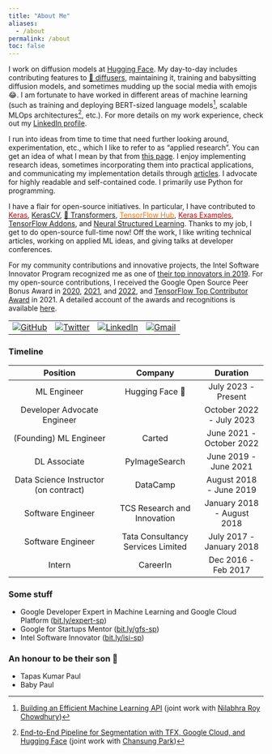 ```yaml
---
title: "About Me"
aliases:
  - /about
permalink: /about
toc: false
---
```

I work on diffusion models at [Hugging Face](https://huggingface.co). My day-to-day includes contributing features to [🧨 diffusers](https://github.com/huggingface/diffusers), maintaining it, training and babysitting diffusion models, and sometimes mudding up the social media with emojis 😂. I am fortunate to have worked in different areas of machine learning (such as training and deploying BERT-sized language models[^1], scalable MLOps architectures[^2], etc.). For more details on my work experience, check out my [LinkedIn profile](https://www.linkedin.com/in/sayak-paul/).

I run into ideas from time to time that need further looking around, experimentation, etc., which I like to refer to as "applied research". You can get an idea of what I mean by that from [this page](https://sayak.dev/research). I enjoy implementing research ideas, sometimes incorporating them into practical applications, and communicating my implementation details through [articles](https://sayak.dev/authoring/). I advocate for highly readable and self-contained code. I primarily use Python for programming. 

I have a flair for open-source initiatives. In particular, I have contributed to <a href="https://github.com/keras-team/keras/commits?author=sayakpaul"><font color="#d00000">Keras</font></a>, [KerasCV](https://github.com/keras-team/keras-cv/commits?author=sayakpaul), [🤗 Transformers](https://github.com/huggingface/transformers/commits?author=sayakpaul), <a href="https://tfhub.dev/s?publisher=sayakpaul"><font color="#FF6F00">TensorFlow Hub</font></a>, <a href="https://github.com/keras-team/keras-io/commits?author=sayakpaul"><font color="#d00000">Keras Examples</font></a>, [TensorFlow Addons](https://git.io/JuUOr), and [Neural Structured Learning](https://git.io/JuUOd). Thanks to my job, I get to do open-source full-time now! Off the work, I like writing technical articles, working on applied ML ideas, and giving talks at developer conferences.

For my community contributions and innovative projects, the Intel Software Innovator Program recognized me as one of [their top innovators in 2019](https://www.dropbox.com/s/mzsy1q8jgkwj6cj/Intel_Top_Innovator_2019.jpg?dl=0). For my open-source contributions, I received the Google Open Source Peer Bonus Award in [2020](https://opensource.googleblog.com/2020/10/announcing-latest-google-open-source.html), [2021](https://opensource.googleblog.com/2021/09/announcing-latest-open-source-peer-bonus-winners.html), and [2022](https://opensource.googleblog.com/2022/09/announcing-the-second-group-of-open-source-peer-bonus-winners-in-2022.html), and [TensorFlow Top Contributor Award](https://blog.tensorflow.org/2021/11/2021-TF-Contributor-Awardees.html?linkId=8010214) in 2021. A detailed account of the awards and recognitions is available [here](https://sayak.dev/xyz/#awards-and-recognition).

<table>
  <tr>
    <td><a href="https://github.com/sayakpaul"><img src="https://img.shields.io/github/followers/sayakpaul.svg?label=GitHub&style=social" alt="GitHub"></a></td>
    <td><a href="https://twitter.com/RisingSayak"><img src="https://img.shields.io/twitter/follow/RisingSayak?label=Twitter&style=social" alt="Twitter"></a></td>
    <td><a href="https://www.linkedin.com/in/sayak-paul"><img src="https://img.shields.io/badge/LinkedIn--_.svg?style=social&logo=linkedin" alt="LinkedIn"></a></td>
    <td><a href="mailto:spsayakpaul@gmail.com"><img src="https://img.shields.io/badge/Gmail--_.svg?style=social&logo=gmail" alt="Gmail"></a></td>
  </tr>
</table>

### Timeline

| Position                               | Company                           | Duration                |
|:--------------------------------------:|:---------------------------------:|:-----------------------:|
| ML Engineer              | Hugging Face 🤗                   | July 2023 - Present     |
| Developer Advocate Engineer            |                                   | October 2022 - July 2023|
| (Founding) ML Engineer   | Carted                            | June 2021 - October 2022|
| DL Associate                | PyImageSearch                     | June 2019 - June 2021   |
| Data Science Instructor (on contract)  | DataCamp                          | August 2018 - June 2019 |
| Software Engineer                      | TCS Research and Innovation       | January 2018 - August 2018|
| Software Engineer                      | Tata Consultancy Services Limited | July 2017 - January 2018|
| Intern                                 | CareerIn                          | Dec 2016 - Feb 2017     |

### Some stuff

* Google Developer Expert in Machine Learning and Google Cloud Platform ([bit.ly/expert-sp](https://bit.ly/expert-sp))
* Google for Startups Mentor ([bit.ly/gfs-sp](https://bit.ly/gfs-sp))
* Intel Software Innovator ([bit.ly/isi-sp](https://bit.ly/isi-sp))

### An honour to be their son 🙂

- Tapas Kumar Paul
- Baby Paul

[^1]:[Building an Efficient Machine Learning API](https://www.carted.com/blog/building-an-efficient-machine-learning-api/) (joint work with [Nilabhra Roy Chowdhury](https://github.com/Nilabhra))
[^2]:[End-to-End Pipeline for Segmentation with TFX, Google Cloud, and Hugging Face](https://blog.tensorflow.org/2023/01/end-to-end-pipeline-for-segmentation-tfx-google-cloud-hugging-face.html) (joint work with [Chansung Park](https://github.com/deep-diver))

